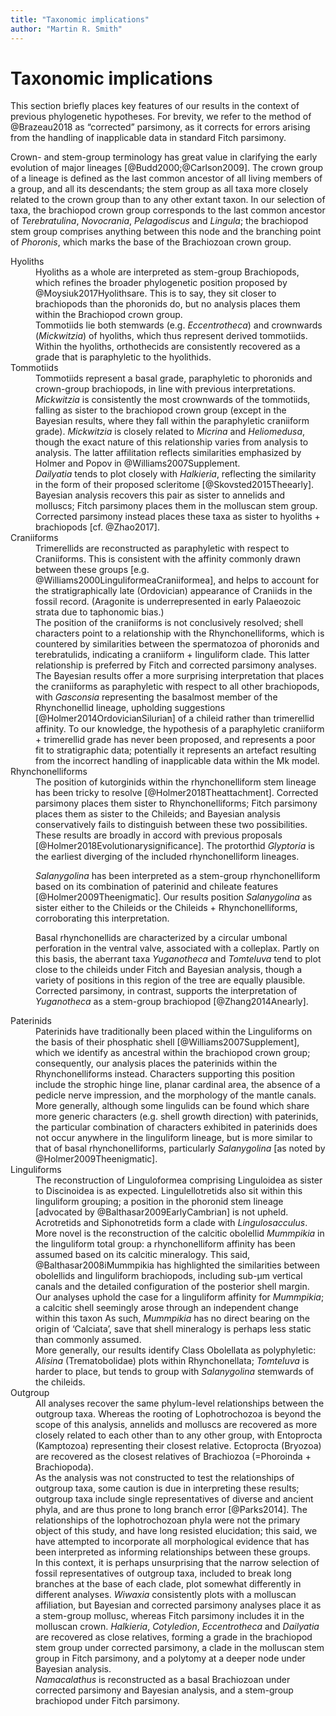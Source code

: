 ```yaml
---
title: "Taxonomic implications"
author: "Martin R. Smith"
---
```


# Taxonomic implications

This section briefly places key features of our results in the context of previous phylogenetic hypotheses.  For brevity, we refer to the method of @Brazeau2018 as "corrected" parsimony, as it corrects for errors arising from the handling of inapplicable data in standard Fitch parsimony.

Crown- and stem-group terminology has great value in clarifying the early evolution of major lineages [@Budd2000;@Carlson2009].  The crown group of a lineage is defined as the last common ancestor of all living members of a group, and all its descendants; the stem group as all taxa more closely related to the crown group than to any other extant taxon.  In our selection of taxa, the brachiopod crown group corresponds to the last common ancestor of _Terebratulina_, _Novocrania_, _Pelagodiscus_ and _Lingula_; the brachiopod stem group comprises anything between this node and the branching point of _Phoronis_, which marks the base of the Brachiozoan crown group.

Hyoliths
: Hyoliths as a whole are interpreted as stem-group Brachiopods, which refines the broader phylogenetic position proposed by @Moysiuk2017Hyolithsare.  This is to say, they sit closer to brachiopods than the phoronids do, but no analysis places them within the Brachiopod crown group.
: Tommotiids lie both stemwards (e.g. _Eccentrotheca_) and crownwards (_Mickwitzia_) of hyoliths, which thus represent derived tommotiids.  
: Within the hyoliths, orthothecids are consistently recovered as a grade that is paraphyletic to the hyolithids.  

Tommotiids
: Tommotiids represent a basal grade, paraphyletic to phoronids and crown-group brachiopods, in line with previous interpretations.  
: _Mickwitzia_ is consistently the most crownwards of the tommotiids, falling as sister to the brachiopod crown group (except in the Bayesian results, where they fall within the paraphyletic craniiform grade).   _Mickwitzia_ is closely related to _Micrina_ and _Heliomedusa_, though the exact nature of this relationship varies from analysis to analysis. The latter affilitation reflects similarities emphasized by Holmer and Popov in @Williams2007Supplement. <!--, but plots instead within the Craniiforms under certain analytical conditions, in line with earlier interpretations [@Williams2000LinguliformeaCraniiformea].-->
: _Dailyatia_ tends to plot closely with _Halkieria_, reflecting the similarity in the form of their proposed scleritome [@Skovsted2015Theearly].  Bayesian analysis recovers this pair as sister to annelids and molluscs; Fitch parsimony places them in the molluscan stem group.  Corrected parsimony instead places these taxa as sister to hyoliths + brachiopods [cf. @Zhao2017].

Craniiforms
: Trimerellids are reconstructed as paraphyletic with respect to Craniiforms.  This is consistent with the affinity commonly drawn between these groups [e.g. @Williams2000LinguliformeaCraniiformea], and helps to account for the stratigraphically late (Ordovician) appearance of Craniids in the fossil record.  (Aragonite is underrepresented in early Palaeozoic strata due to taphonomic bias.)  
: The position of the craniiforms is not conclusively resolved; shell characters point to a relationship with the Rhynchonelliforms, which is countered by similarities between the spermatozoa of phoronids and terebratulids, indicating a craniiform + linguliform clade.  This latter relationship is preferred by Fitch and corrected parsimony analyses.
: The Bayesian results offer a more surprising interpretation that places the craniiforms as paraphyletic with respect to all other brachiopods, with _Gasconsia_ representing the basalmost member of the Rhynchonellid lineage, upholding suggestions [@Holmer2014OrdovicianSilurian] of a chileid rather than trimerellid affinity.  To our knowledge, the hypothesis of a paraphyletic craniiform + trimerellid grade has never been proposed, and represents a poor fit to stratigraphic data; potentially it represents an artefact resulting from the incorrect handling of inapplicable data within the Mk model.

Rhynchonelliforms
: The position of kutorginids within the rhynchonelliform stem lineage has been tricky to resolve [@Holmer2018Theattachment]. Corrected parsimony places them sister to Rhynchonelliforms; Fitch parsimony places them as sister to the Chileids; and Bayesian analysis conservatively fails to distinguish between these two possibilities. These results are broadly in accord with previous proposals [@Holmer2018Evolutionarysignificance]. The protorthid _Glyptoria_ is the earliest diverging of the included rhynchonelliform lineages. 

: _Salanygolina_ has been interpreted as a stem-group rhynchonelliform based on its combination of paterinid and chileate features [@Holmer2009Theenigmatic].  Our results position _Salanygolina_ as sister either to the Chileids or the Chileids + Rhynchonelliforms, corroborating this interpretation.

: Basal rhynchonellids are characterized by a circular umbonal perforation in the ventral valve, associated with a colleplax.  Partly on this basis, the aberrant taxa _Yuganotheca_ and _Tomteluva_ tend to plot close to the chileids under Fitch and Bayesian analysis, though a variety of positions in this region of the tree are equally plausible.  Corrected parsimony, in contrast, supports the interpretation of _Yuganotheca_ as a stem-group brachiopod  [@Zhang2014Anearly].

Paterinids
: Paterinids have traditionally been placed within the Linguliforms on the basis of their phosphatic shell [@Williams2007Supplement], which we identify as ancestral within the brachiopod crown group; consequently, our analysis places the paterinids within the Rhynchonelliforms instead.  Characters supporting this position include the strophic hinge line, planar cardinal area, the absence of a pedicle nerve impression, and the morphology of the mantle canals.
: More generally, although some lingulids can be found which share more generic characters (e.g. shell growth direction) with paterinids, the particular combination of characters exhibited in paterinids does not occur anywhere in the linguliform lineage, but is more similar to that of basal rhynchonelliforms, particularly _Salanygolina_ [as noted by @Holmer2009Theenigmatic].

Linguliforms
: The reconstruction of Linguloformea comprising Linguloidea as sister to Discinoidea is as expected.  Lingulellotretids also sit within this linguliform grouping; a position in the phoronid stem lineage [advocated by @Balthasar2009EarlyCambrian] is not upheld.  Acrotretids and Siphonotretids form a clade with _Lingulosacculus_.
: More novel is the reconstruction of the calcitic obolellid _Mummpikia_ in the linguliform total group: a rhynchonelliform affinity has been assumed based on its calcitic mineralogy. This said, @Balthasar2008iMummpikia has highlighted the similarities between obolellids and linguliform brachiopods, including sub-&mu;m vertical canals and the detailed configuration of the posterior shell margin.
Our analyses uphold the case for a linguliform affinity for _Mummpikia_; a calcitic shell seemingly arose through an independent change within this taxon  As such, _Mummpikia_ has no direct bearing on the origin of 'Calciata', save that shell mineralogy is perhaps less static than commonly assumed.
: More generally, our results identify Class Obolellata as polyphyletic:  _Alisina_ (Trematobolidae) plots within Rhynchonellata;  _Tomteluva_ is harder to place, but tends to group with _Salanygolina_ stemwards of the chileids.

Outgroup
: All analyses recover the same phylum-level relationships between the outgroup taxa.  Whereas the rooting of Lophotrochozoa is beyond the scope of this analysis, annelids and molluscs are recovered as more closely related to each other than to any other group, with Entoprocta (Kamptozoa) representing their closest relative.  Ectoprocta (Bryozoa) are recovered as the closest relatives of Brachiozoa (=Phoroinda + Brachiopoda).
: As the analysis was not constructed to test the relationships of outgroup taxa, some caution is due in interpreting these results; outgroup taxa include single representatives of diverse and ancient phyla, and are thus prone to long branch error [@Parks2014].  The relationships of the lophotrochozoan phyla were not the primary object of this study, and have long resisted elucidation; this said, we have attempted to incorporate all morphological evidence that has been interpreted as informing relationships between these groups.  
: In this context, it is perhaps unsurprising that the narrow selection of fossil representatives of outgroup taxa, included to break long branches at the base of each clade, plot somewhat differently in different analyses.  _Wiwaxia_ consistently plots with a molluscan affiliation, but Bayesian and corrected parsimony analyses place it as a stem-group mollusc, whereas Fitch parsimony includes it in the molluscan crown.  _Halkieria_, _Cotyledion_, _Eccentrotheca_ and _Dailyatia_ are recovered as close relatives, forming a grade in the brachiopod stem group under corrected parsimony, a clade in the molluscan stem group in Fitch parsimony, and a polytomy at a deeper node under Bayesian analysis.  
_Namacalathus_ is reconstructed as a basal Brachiozoan under corrected parsimony and Bayesian analysis, and a stem-group brachiopod under Fitch parsimony.
